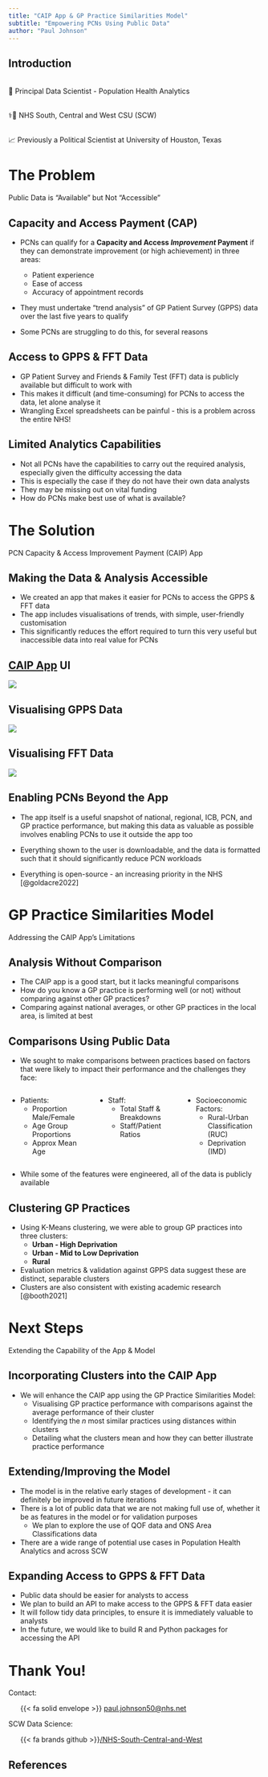 ```yaml
---
title: "CAIP App & GP Practice Similarities Model"
subtitle: "Empowering PCNs Using Public Data"
author: "Paul Johnson"
---
```


## Introduction {.center}

<br>
🧪 Principal Data Scientist - Population Health Analytics
<br>

<br>
⚕️💊 NHS South, Central and West CSU (SCW)
<br>

<br>
📈 Previously a Political Scientist at University of Houston, Texas
<br>


# The Problem {data-background-color="#425563" data-verticator="#E8EDEE"}

Public Data is "Available" but Not "Accessible"

## Capacity and Access Payment (CAP) {.center}

- PCNs can qualify for a **Capacity and Access _Improvement_ Payment** if they can demonstrate improvement (or high achievement) in three areas:

  - Patient experience
  - Ease of access
  - Accuracy of appointment records

- They must undertake "trend analysis" of GP Patient Survey (GPPS) data over the last five years to qualify
- Some PCNs are struggling to do this, for several reasons

## Access to GPPS & FFT Data {.center}

- GP Patient Survey and Friends & Family Test (FFT) data is publicly available but difficult to work with
- This makes it difficult (and time-consuming) for PCNs to access the data, let alone analyse it
- Wrangling Excel spreadsheets can be painful - this is a problem across the entire NHS!

## Limited Analytics Capabilities {.center}

- Not all PCNs have the capabilities to carry out the required analysis, especially given the difficulty accessing the data
- This is especially the case if they do not have their own data analysts
- They may be missing out on vital funding
- How do PCNs make best use of what is available?

# The Solution {data-background-color="#425563" data-verticator="#E8EDEE"}

PCN Capacity & Access Improvement Payment (CAIP) App

## Making the Data & Analysis Accessible {.center}

- We created an app that makes it easier for PCNs to access the GPPS & FFT data 
- The app includes visualisations of trends, with simple, user-friendly customisation
- This significantly reduces the effort required to turn this very useful but inaccessible data into real value for PCNs

## [CAIP App](https://rconnect-public.scwcsu.nhs.uk/caip/) UI {.center}

![](man/figures/caip-screenshot.png)

## Visualising GPPS Data {.center}

![](man/figures/gpps-example.png)


## Visualising FFT Data {.center}

![](man/figures/fft-example.png)

## Enabling PCNs Beyond the App {.center}

- The app itself is a useful snapshot of national, regional, ICB, PCN, and GP practice performance, but making this data as valuable as possible involves enabling PCNs to use it outside the app too

- Everything shown to the user is downloadable, and the data is formatted such that it should significantly reduce PCN workloads
- Everything is open-source - an increasing priority in the NHS [@goldacre2022]


# GP Practice Similarities Model {data-background-color="#425563" data-verticator="#E8EDEE"}

Addressing the CAIP App's Limitations

## Analysis Without Comparison {.center}

- The CAIP app is a good start, but it lacks meaningful comparisons
- How do you know a GP practice is performing well (or not) without comparing against other GP practices?
- Comparing against national averages, or other GP practices in the local area, is limited at best

## Comparisons Using Public Data {.center}

- We sought to make comparisons between practices based on factors that were likely to impact their performance and the challenges they face: 

:::: {.columns .small}

::: {.column width="33%"}
- Patients:
  - Proportion Male/Female
  - Age Group Proportions
  - Approx Mean Age
:::

::: {.column width="33%"}
- Staff:
  - Total Staff & Breakdowns
  - Staff/Patient Ratios
:::

::: {.column width="33%"}
- Socioeconomic Factors:
  - Rural-Urban Classification (RUC)
  - Deprivation (IMD)
:::

::::

- While some of the features were engineered, all of the data is publicly available

## Clustering GP Practices {.center}

- Using K-Means clustering, we were able to group GP practices into three clusters:
  - **Urban - High Deprivation**
  - **Urban - Mid to Low Deprivation**
  - **Rural**

- Evaluation metrics & validation against GPPS data suggest these are distinct, separable clusters
- Clusters are also consistent with existing academic research [@booth2021]



# Next Steps {data-background-color="#425563" data-verticator="#E8EDEE"}

Extending the Capability of the App & Model

## Incorporating Clusters into the CAIP App {.center}

- We will enhance the CAIP app using the GP Practice Similarities Model:
  - Visualising GP practice performance with comparisons against the average performance of their cluster
  - Identifying the $n$ most similar practices using distances within clusters
  - Detailing what the clusters mean and how they can better illustrate practice performance 

## Extending/Improving the Model {.center}

- The model is in the relative early stages of development - it can definitely be improved in future iterations
- There is a lot of public data that we are not making full use of, whether it be as features in the model or for validation purposes
  - We plan to explore the use of QOF data and ONS Area Classifications data
- There are a wide range of potential use cases in Population Health Analytics and across SCW

## Expanding Access to GPPS & FFT Data {.center}

- Public data should be easier for analysts to access
- We plan to build an API to make access to the GPPS & FFT data easier
- It will follow tidy data principles, to ensure it is immediately valuable to analysts
- In the future, we would like to build R and Python packages for accessing the API



# Thank You!

Contact:
<br>

<ul >
{{< fa solid envelope >}} [paul.johnson50@nhs.net](mailto: paul.johnson50@nhs.net)
</ul>


SCW Data Science:
<br>

<ul >
{{< fa brands github >}}[/NHS-South-Central-and-West](https://github.com/nhs-south-central-and-west/)
</ul>



## References



